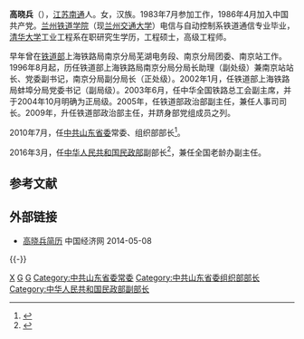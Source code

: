 '''高晓兵'''（{{bd|1962年|1月||catIdx=G高}}），[[江苏|江苏]][[南通|南通]]人。女，汉族。1983年7月参加工作，1986年4月加入中国共产党。[[兰州交通大学|兰州铁道学院]]（现[[兰州交通大学|兰州交通大学]]）电信与自动控制系铁道通信专业毕业，[[清华大学|清华大学]]工业工程系在职研究生学历，工程硕士，高级工程师。

早年曾在[[中华人民共和国铁道部|铁道部]]上海铁路局南京分局芜湖电务段、南京分局团委、南京站工作。1996年8月起，历任铁道部上海铁路局南京分局分局长助理（副处级）兼南京站站长、党委副书记，南京分局副分局长（正处级）。2002年1月，任铁道部上海铁路局蚌埠分局党委书记（副局级）。2003年6月，任中华全国铁路总工会副主席，并于2004年10月明确为正局级。2005年，任铁道部政治部副主任，兼任人事司司长。2009年，升任铁道部政治部主任，并跻身部党组成员之列。

2010年7月，任[[中共山东省委|中共山东省委]]常委、组织部部长<ref>{{cite web|accessdate=2013-05-01|url=http://news.xinhuanet.com/politics/2010-07/26/c_12371637.htm|title=高晓兵任山东省委委员、常委|publisher=[[新华网|新华网]]|deadurl=yes|archiveurl=https://web.archive.org/web/20100728204922/http://news.xinhuanet.com/politics/2010-07/26/c_12371637.htm|archivedate=2010-07-28}}</ref>。

2016年3月，任[[中华人民共和国民政部|中华人民共和国民政部]]副部长<ref>{{cite news|title=山东省委原组织部长高晓兵调任民政部副部长|url=http://www.thepaper.cn/newsDetail_forward_1444180|accessdate=2016-03-18|newspaper=澎湃新闻}}</ref>，兼任全国老龄办副主任。

== 参考文献 ==
{{Reflist|32em}}

==外部链接==
*[http://district.ce.cn/newarea/sddy/201205/29/t20120529_23361362_8.shtml 高晓兵简历] 中国经济网 2014-05-08
{{-}}
{{start box}}
{{s-ppo|cpc}}
{{s-before|[[李玉妹|李玉妹]]}}
{{s-title|[[中国共产党山东省委员会|中国共产党山东省委员会]]组织部部长|2010年7月—2016年2月}}
{{s-after|[[杨东奇|杨东奇]]}}
{{s-gov|prc}}
{{s-before|[[何洪达|何洪达]]}}
{{s-title|[[中华人民共和国铁道部|中华人民共和国铁道部]]政治部主任|2009年4月—2010年7月}}
{{s-after|[[王志国|王志国]]<br><small>（副部长主持工作）</small>}}
{{s-before|？}}
{{s-title|[[中华人民共和国铁道部|中华人民共和国铁道部]]人事司司长|2004年11月—2009年4月}}
{{s-after|？}}
{{end box}}

{{DEFAULTSORT:Gao}}
[[Category:高姓|X]]
[[Category:南通人|G]]
[[Category:兰州交通大学校友|G]]
[[Category:中共山东省委常委|Category:中共山东省委常委]]
[[Category:中共山东省委组织部部长|Category:中共山东省委组织部部长]]
[[Category:中华人民共和国民政部副部长|Category:中华人民共和国民政部副部长]]